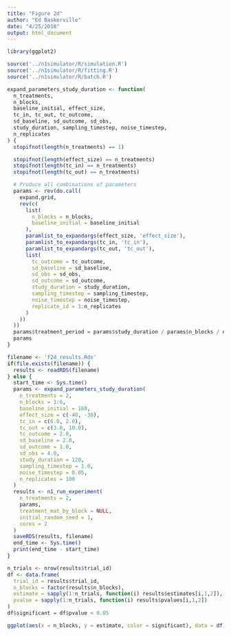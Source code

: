 ```yaml
---
title: "Figure 2d"
author: "Ed Baskerville"
date: "4/25/2018"
output: html_document
---
```


```r
library(ggplot2)
```

```r
source('../n1simulator/R/simulation.R')
source('../n1simulator/R/fitting.R')
source('../n1simulator/R/batch.R')
```


```r
expand_parameters_study_duration <- function(
  n_treatments,
  n_blocks,
  baseline_initial, effect_size,
  tc_in, tc_out, tc_outcome,
  sd_baseline, sd_outcome, sd_obs,
  study_duration, sampling_timestep, noise_timestep,
  n_replicates
) {
  stopifnot(length(n_treatments) == 1)

  stopifnot(length(effect_size) == n_treatments)
  stopifnot(length(tc_in) == n_treatments)
  stopifnot(length(tc_out) == n_treatments)

  # Produce all combinations of parameters
  params <- rev(do.call(
    expand.grid,
    rev(c(
      list(
        n_blocks = n_blocks,
        baseline_initial = baseline_initial
      ),
      paramlist_to_expandargs(effect_size, 'effect_size'),
      paramlist_to_expandargs(tc_in, 'tc_in'),
      paramlist_to_expandargs(tc_out, 'tc_out'),
      list(
        tc_outcome = tc_outcome,
        sd_baseline = sd_baseline,
        sd_obs = sd_obs,
        sd_outcome = sd_outcome,
        study_duration = study_duration,
        sampling_timestep = sampling_timestep,
        noise_timestep = noise_timestep,
        replicate_id = 1:n_replicates
      )
    ))
  ))
  params$treatment_period = params$study_duration / params$n_blocks / n_treatments
  params
}
```

```r
filename <- 'f2d_results.Rds'
if(file.exists(filename)) {
  results <- readRDS(filename)
} else {
  start_time <- Sys.time()
  params <- expand_parameters_study_duration(
    n_treatments = 2,
    n_blocks = 1:6,
    baseline_initial = 160,
    effect_size = c(-40, -30),
    tc_in = c(6.0, 2.0),
    tc_out = c(3.0, 10.0),
    tc_outcome = 2.0,
    sd_baseline = 2.0,
    sd_outcome = 1.0,
    sd_obs = 4.0,
    study_duration = 120,
    sampling_timestep = 1.0,
    noise_timestep = 0.05,
    n_replicates = 100
  )
  results <- n1_run_experiment(
    n_treatments = 2,
    params,
    treatment_mat_by_block = NULL,
    initial_random_seed = 1,
    cores = 2
  )
  saveRDS(results, filename)
  end_time <- Sys.time()
  print(end_time - start_time)
}
```


```r
n_trials <- nrow(results$trial_id)
df <- data.frame(
  trial_id = results$trial_id,
  n_blocks = factor(results$n_blocks),
  estimate = sapply(1:n_trials, function(i) results$estimates[i,1,2]),
  pvalue = sapply(1:n_trials, function(i) results$pvalues[i,1,2])
)
df$significant = df$pvalue < 0.05
```

```r
ggplot(aes(x = n_blocks, y = estimate, color = significant), data = df) + geom_jitter()
```
